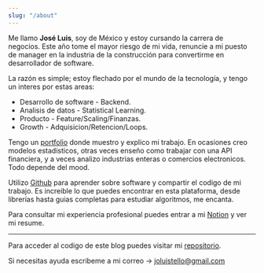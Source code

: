 ```yaml
---
slug: "/about"
---
```


Me llamo **José Luis**, soy de México y estoy cursando la carrera de negocios. Este año tome el mayor riesgo de mi vida, renuncie a mi puesto de manager en la industria de la construcción para convertirme en desarrollador de software.

La razón es simple; estoy flechado por el mundo de la tecnología, y tengo un interes por estas areas:
 - Desarrollo de software - Backend.  
 - Analisis de datos - Statistical Learning.
 - Producto - Feature/Scaling/Finanzas.
 - Growth - Adquisicion/Retencion/Loops.

Tengo un [portfolio](https://joseluistello.github.io/) donde muestro y explico mi trabajo. En ocasiones creo modelos estadisticos, otras veces enseño como trabajar con una API financiera, y a veces analizo industrias enteras o comercios electronicos. Todo depende del mood.

Utilizo [Github](https://github.com/joseluistello) para aprender sobre software y compartir el codigo de mi trabajo. Es increible lo que puedes encontrar en esta plataforma, desde librerías hasta guias completas para estudiar algoritmos, me encanta. 

Para consultar mi experiencia profesional puedes entrar a mi [Notion](https://www.notion.so/joseluistello/resume-908176d50910492f82bb0c2c50150406) y ver mi resume. 


--- 

Para acceder al codigo de este blog puedes visitar mi [repositorio](https://github.com/joseluistello/Blog).

Si necesitas ayuda escribeme a mi correo -> joluistello@gmail.com





